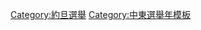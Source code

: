 {{Navbox
|name = 約旦選舉
|title = 約旦選舉
|listclass = hlist

|group1 = 國會選舉
|list1 =
* [[第1屆約旦國會選舉|第1屆（1929年）]]
* [[第2屆約旦國會選舉|第2屆（1931年）]]
* [[第3屆約旦國會選舉|第3屆（1934年）]]
* [[第4屆約旦國會選舉|第4屆（1937年）]]
* [[第5屆約旦國會選舉|第5屆（1942年）]]
* [[第6屆約旦國會選舉|第6屆（1947年）]]
* [[第7屆約旦國會選舉|第7屆（1950年）]]
* [[第8屆約旦國會選舉|第8屆（1951年）]]
* [[第9屆約旦國會選舉|第9屆（1954年）]]
* [[第10屆約旦國會選舉|第10屆（1956年）]]
* [[第11屆約旦國會選舉|第11屆（1961年）]]
* [[第12屆約旦國會選舉|第12屆（1962年）]]
* [[第13屆約旦國會選舉|第13屆（1963年）]]
* [[第14屆約旦國會選舉|第14屆（1967年）]]
* [[第15屆約旦國會選舉|第15屆（1989年）]]
* [[第16屆約旦國會選舉|第16屆（1993年）]]
* [[第17屆約旦國會選舉|第17屆（1997年）]]
* [[第18屆約旦國會選舉|第18屆（2003年）]]
* [[第19屆約旦國會選舉|第19屆（2007年）]]
* [[第20屆約旦國會選舉|第20屆（2010年）]]
* [[第21屆約旦國會選舉|第21屆（2013年）]]
* [[2016年約旦大選|第22屆（2016年）]]

|group2 = 地方選舉
|list2 =
* [[第1屆約旦地方選舉|第1屆（1995年）]]
* [[第2屆約旦地方選舉|第2屆（1999年）]]
* [[第3屆約旦地方選舉|第3屆（2007年）]]
* [[第4屆約旦地方選舉|第4屆（2013年）]]
* [[第5屆約旦地方選舉|第5屆（2017年）]]

}}<noinclude>
{{collapsible option}}
[[Category:約旦選舉]]
[[Category:中東選舉年模板]]
</noinclude>